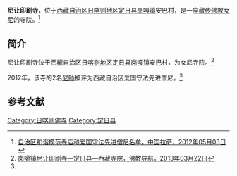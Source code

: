 {{Infobox Tibetan Buddhist monastery
|name =尼让印刷寺
|image =
|image size = 250px
|alt = 
|caption = 
|t=
|w=
|to = 
|ipa={{IPA|}}
|z=
|thdl=
|e=
|tc=尼讓印刷寺
|s=尼让印刷寺
|p=
|m=
|k=
|pushpin_map = 
|latd =  | latm =  | lats =  | latNS = 
|longd=  | longm= | longs =| longEW = 
|iso_region = 
|map_caption = 
|mapsize = 
|location_country = 中国
|location = {{CHN}}[[西藏自治区|西藏自治区]][[日喀则地区|日喀则地区]][[定日县|定日县]]
|coordinates_display =
|founded_by = 
|date_founded =
|date_renovated =
|sect = 
|mather =
|children =
|dedicated_to = 
|tulku =
|head_lama = 
|head_mgh =
|no._of_monks = 
|architecture = 
|festivals =
|footnotes = 
}}

'''尼让印刷寺'''，位于[[西藏自治区|西藏自治区]][[日喀则地区|日喀则地区]][[定日县|定日县]][[岗嘎镇|岗嘎镇]]安巴村，是一座[[藏传佛教|藏传佛教]][[女尼|女尼]]的寺院。<ref name=mingdan>[http://www.lasa.gov.cn/Item/38763.aspx 自治区和谐模范寺庙和爱国守法先进僧尼名单，中国拉萨，2012年05月03日] {{webarchive|url=https://web.archive.org/web/20130928220630/http://www.lasa.gov.cn/Item/38763.aspx |date=2013年09月28日 }}</ref>

==简介==
尼让印刷寺位于[[西藏自治区|西藏自治区]][[日喀则地区|日喀则地区]][[定日县|定日县]][[岗嘎镇|岗嘎镇]]安巴村，为女尼寺院。<ref>[http://www.fjdh.com/ffzt/fjhy/ahsy2013/03/200945217559.html 岗噶镇尼让印刷寺—定日县—西藏寺院，佛教导航，2013年03月22日]{{Dead link|date=2018年7月 |bot=InternetArchiveBot |fix-attempted=no }}</ref>

2012年，该寺的2名[[尼師|尼師]]被评为西藏自治区爱国守法先进僧尼。<ref name=mingdan/>

==参考文献==
{{reflist}}

{{日喀则地标}}
[[Category:日喀则佛寺|Category:日喀则佛寺]]
[[Category:定日县|Category:定日县]]